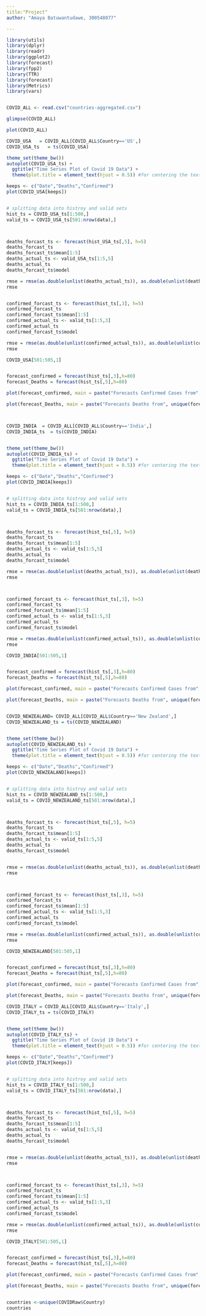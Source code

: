 ```yaml
---
title:"Project"
author: "Amaya Batuwantudawe, 300548077"

---
```


 

```r
library(utils)
library(dplyr)
library(readr)
library(ggplot2)
library(forecast)
library(fpp2)
library(TTR)
library(forecast)
library(Metrics)
library(vars)


COVID_ALL <- read.csv("countries-aggregated.csv")

```


```r
glimpse(COVID_ALL)

```
```r

plot(COVID_ALL)
```




```r
COVID_USA   = COVID_ALL[COVID_ALL$Country=='US',]
COVID_USA_ts   = ts(COVID_USA)

theme_set(theme_bw())
autoplot(COVID_USA_ts) +
  ggtitle("Time Series Plot of Covid 19 Data") +
  theme(plot.title = element_text(hjust = 0.5)) #for centering the text

keeps <- c("Date","Deaths","Confirmed")
plot(COVID_USA[keeps])


# splitting data into histroy and valid sets
hist_ts = COVID_USA_ts[1:500,]
valid_ts = COVID_USA_ts[501:nrow(data),]



deaths_forcast_ts <- forecast(hist_USA_ts[,5], h=5)
deaths_forcast_ts
deaths_forcast_ts$mean[1:5]
deaths_actual_ts <- valid_USA_ts[1:5,5]
deaths_actual_ts 
deaths_forcast_ts$model

rmse = rmse(as.double(unlist(deaths_actual_ts)), as.double(unlist(deaths_forcast_ts$mean[1:5])))
rmse


confirmed_forcast_ts <- forecast(hist_ts[,3], h=5)
confirmed_forcast_ts
confirmed_forcast_ts$mean[1:5]
confirmed_actual_ts <- valid_ts[1:5,3]
confirmed_actual_ts
confirmed_forcast_ts$model

rmse = rmse(as.double(unlist(confirmed_actual_ts)), as.double(unlist(confirmed_forcast_ts$mean[1:5])))
rmse

COVID_USA[501:505,1]


forecast_confirmed = forecast(hist_ts[,3],h=80)
forecast_Deaths = forecast(hist_ts[,5],h=80)

plot(forecast_confirmed, main = paste("Forecasts Confirmed Cases from", unique(forecast_confirmed$method)), xlab = "time")

plot(forecast_Deaths, main = paste("Forecasts Deaths from", unique(forecast_Deaths$method)), xlab = "time")




```






```r

COVID_INDIA  = COVID_ALL[COVID_ALL$Country=='India',]
COVID_INDIA_ts  = ts(COVID_INDIA)


theme_set(theme_bw())
autoplot(COVID_INDIA_ts) +
  ggtitle("Time Series Plot of Covid 19 Data") +
  theme(plot.title = element_text(hjust = 0.5)) #for centering the text

keeps <- c("Date","Deaths","Confirmed")
plot(COVID_INDIA[keeps])


# splitting data into histroy and valid sets
hist_ts = COVID_INDIA_ts[1:500,]
valid_ts = COVID_INDIA_ts[501:nrow(data),]



deaths_forcast_ts <- forecast(hist_ts[,5], h=5)
deaths_forcast_ts
deaths_forcast_ts$mean[1:5]
deaths_actual_ts <- valid_ts[1:5,5]
deaths_actual_ts 
deaths_forcast_ts$model

rmse = rmse(as.double(unlist(deaths_actual_ts)), as.double(unlist(deaths_forcast_ts$mean[1:5])))
rmse



confirmed_forcast_ts <- forecast(hist_ts[,3], h=5)
confirmed_forcast_ts
confirmed_forcast_ts$mean[1:5]
confirmed_actual_ts <- valid_ts[1:5,3]
confirmed_actual_ts
confirmed_forcast_ts$model

rmse = rmse(as.double(unlist(confirmed_actual_ts)), as.double(unlist(confirmed_forcast_ts$mean[1:5])))
rmse

COVID_INDIA[501:505,1]


forecast_confirmed = forecast(hist_ts[,3],h=80)
forecast_Deaths = forecast(hist_ts[,5],h=80)

plot(forecast_confirmed, main = paste("Forecasts Confirmed Cases from", unique(forecast_confirmed$method)), xlab = "time")

plot(forecast_Deaths, main = paste("Forecasts Deaths from", unique(forecast_Deaths$method)), xlab = "time")



```


```r
COVID_NEWZEALAND= COVID_ALL[COVID_ALL$Country=='New Zealand',]
COVID_NEWZEALAND_ts = ts(COVID_NEWZEALAND)


theme_set(theme_bw())
autoplot(COVID_NEWZEALAND_ts) +
  ggtitle("Time Series Plot of Covid 19 Data") +
  theme(plot.title = element_text(hjust = 0.5)) #for centering the text

keeps <- c("Date","Deaths","Confirmed")
plot(COVID_NEWZEALAND[keeps])


# splitting data into histroy and valid sets
hist_ts = COVID_NEWZEALAND_ts[1:500,]
valid_ts = COVID_NEWZEALAND_ts[501:nrow(data),]



deaths_forcast_ts <- forecast(hist_ts[,5], h=5)
deaths_forcast_ts
deaths_forcast_ts$mean[1:5]
deaths_actual_ts <- valid_ts[1:5,5]
deaths_actual_ts 
deaths_forcast_ts$model


rmse = rmse(as.double(unlist(deaths_actual_ts)), as.double(unlist(deaths_forcast_ts$mean[1:5])))
rmse



confirmed_forcast_ts <- forecast(hist_ts[,3], h=5)
confirmed_forcast_ts
confirmed_forcast_ts$mean[1:5]
confirmed_actual_ts <- valid_ts[1:5,3]
confirmed_actual_ts
confirmed_forcast_ts$model

rmse = rmse(as.double(unlist(confirmed_actual_ts)), as.double(unlist(confirmed_forcast_ts$mean[1:5])))
rmse

COVID_NEWZEALAND[501:505,1]


forecast_confirmed = forecast(hist_ts[,3],h=80)
forecast_Deaths = forecast(hist_ts[,5],h=80)

plot(forecast_confirmed, main = paste("Forecasts Confirmed Cases from", unique(forecast_confirmed$method)), xlab = "time")

plot(forecast_Deaths, main = paste("Forecasts Deaths from", unique(forecast_Deaths$method)), xlab = "time")
```



```r

COVID_ITALY = COVID_ALL[COVID_ALL$Country=='Italy',]
COVID_ITALY_ts = ts(COVID_ITALY)


theme_set(theme_bw())
autoplot(COVID_ITALY_ts) +
  ggtitle("Time Series Plot of Covid 19 Data") +
  theme(plot.title = element_text(hjust = 0.5)) #for centering the text

keeps <- c("Date","Deaths","Confirmed")
plot(COVID_ITALY[keeps])


# splitting data into histroy and valid sets
hist_ts = COVID_ITALY_ts[1:500,]
valid_ts = COVID_ITALY_ts[501:nrow(data),]



deaths_forcast_ts <- forecast(hist_ts[,5], h=5)
deaths_forcast_ts
deaths_forcast_ts$mean[1:5]
deaths_actual_ts <- valid_ts[1:5,5]
deaths_actual_ts 
deaths_forcast_ts$model


rmse = rmse(as.double(unlist(deaths_actual_ts)), as.double(unlist(deaths_forcast_ts$mean[1:5])))
rmse



confirmed_forcast_ts <- forecast(hist_ts[,3], h=5)
confirmed_forcast_ts
confirmed_forcast_ts$mean[1:5]
confirmed_actual_ts <- valid_ts[1:5,3]
confirmed_actual_ts
confirmed_forcast_ts$model

rmse = rmse(as.double(unlist(confirmed_actual_ts)), as.double(unlist(confirmed_forcast_ts$mean[1:5])))
rmse

COVID_ITALY[501:505,1]


forecast_confirmed = forecast(hist_ts[,3],h=80)
forecast_Deaths = forecast(hist_ts[,5],h=80)

plot(forecast_confirmed, main = paste("Forecasts Confirmed Cases from", unique(forecast_confirmed$method)), xlab = "time")

plot(forecast_Deaths, main = paste("Forecasts Deaths from", unique(forecast_Deaths$method)), xlab = "time")



```






```r
countries <-unique(COVIDRaw$Country)
countries
```







